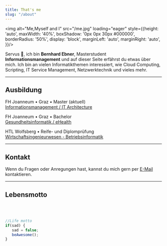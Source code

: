 ```yaml
---
title: That's me
slug: "/about"
---
```

<img alt="Me,Myself and I" src="/me.jpg" loading="eager"
           style={{height: 'auto',
                  maxWidth: '40%',
                  boxShadow: '0px 0px 30px #000000',
                  borderRadius: '50%',
                  display: 'block',
                  marginLeft: 'auto',
                  marginRight: 'auto', 
                 }}/>

<p style={{textAlign: 'justify'}}>
   Servus 👋, ich bin <b>Bernhard Ebner</b>, Masterstudent <b>Informationsmanagement</b>
   und auf dieser Seite erfährst du etwas über mich.
   Ich bin an vielen Informatikthemen interessiert, wie Cloud Computing, Scripting, IT Service Management, 
   Netzwerktechnik und vieles mehr.
</p>
<hr/>

## Ausbildung

FH Joanneum • Graz • Master (aktuell)<br/>
[Informationsmanagement / IT Architecture](https://www.fh-joanneum.at/it-architecture/master/)

FH Joanneum • Graz • Bachelor <br/>
[Gesundheitsinformatik / eHealth](https://www.fh-joanneum.at/gesundheitsinformatik/bachelor/)

HTL Wolfsberg • Reife- und Diplomprüfung <br/>
[Wirtschaftsingenieurwesen - Betriebsinformatik](https://www.htl-wolfsberg.at/ausbildung.html#Betriebsinformatik)
<hr/>

## Kontakt

Wenn du Fragen oder Anregungen hast, kannst du mich gern per [E-Mail](mailto:ebner.bernhard98@gmx.at?subject=Anfrage%20(Website)) kontaktieren.

<hr/>

## Lebensmotto
<br/><br/>

```js
//Life motto
if(sad) {
   sad = false;
   beAwesome();
}
```
